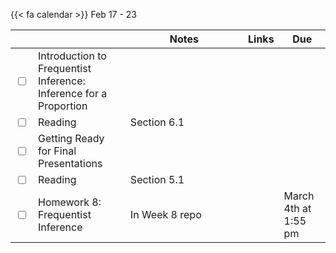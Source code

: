{{< fa calendar >}} Feb 17 - 23

<table class="table-striped text-left table-bordered" align = "center">

  <thead>
    <th style="width:  3%"></th>
    <th style="width:  30%"></th>
    <th style="width:  40%">Notes</th>
    <th style="width:  8%">Links</th>
    <th style="width:  15%">Due</th>
  </thead>
  
 <tr>
    <td><input type="checkbox" /></td>
    <td> Introduction to Frequentist Inference: Inference for a Proportion &nbsp; &nbsp; </td>
    <td> </td>
    <td><a href="https://stats6-wi25.github.io/slides/week08/8b-freq-inference2.html" target ="_blank"> <i class="fas fa-laptop" aria-hidden="true"
            title="External Link to Slides" target = "_blank"></i></a> </td>
    <td></td>
  </tr>
  
  <tr>
    <td><input type="checkbox" /></td>
    <td> Reading </td>
    <td>Section 6.1</td>
    <td><a href="https://www.openintro.org/go/?id=os4_for_screen_readers&referrer=/book/os/index.php" target ="_blank"> <i class="fas fa-book" aria-hidden="true"
            title="External Link to the Book" target = "_blank"></i></a></td>
    <td></td>
  </tr>
  
  <tr>
    <td><input type="checkbox" /></td>
    <td> Getting Ready for Final Presentations &nbsp; &nbsp; </td>
    <td> </td>
    <td></td>
    <td></td>
  </tr>
  
  <tr>
    <td><input type="checkbox" /></td>
    <td> Reading  </td>
    <td>Section 5.1</td>
    <td><a href="https://www.openintro.org/go/?id=os4_for_screen_readers&referrer=/book/os/index.php" target ="_blank"> <i class="fas fa-book" aria-hidden="true"
            title="External Link to the Book" target = "_blank"></i></a></td>
    <td></td>
  </tr>
  

   
  
 <tr>
    <td><input type="checkbox" /></td>
    <td> Homework 8: Frequentist Inference &nbsp; &nbsp; </td>
    <td>In Week 8 repo</td>
    <td><a href="https://github.com/stats6-wi25" target ="_blank"> <i class="fa-brands fa-github" aria-hidden="true"
            title="External Link to GitHub" target = "_blank"></i></a></td>
    <td>March 4th at 1:55 pm</td>
  </tr>
  

    
        
</table>